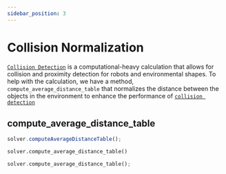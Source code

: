 ```yaml
---
sidebar_position: 3
---
```



# Collision Normalization

[`Collision Detection`](../../collision) is a computational-heavy calculation that allows for collision and proximity detection for robots and environmental shapes. 
To help with the calculation, we have a method, `compute_average_distance_table` that normalizes the distance between the objects in the environment to enhance the performance of [`collision detection`](../../collision)


## compute_average_distance_table

<Tabs>
  <TabItem value="js" label="Javascript">

  ```js
  solver.computeAverageDistanceTable();
  ```

  </TabItem>
  <TabItem value="py" label="Python">

  ```python
  solver.compute_average_distance_table()
  ```
   </TabItem>
   <TabItem value= "rust" label="Rust"> 

   ```rust
   solver.compute_average_distance_table();
   ``` 
   </TabItem>
</Tabs> 







